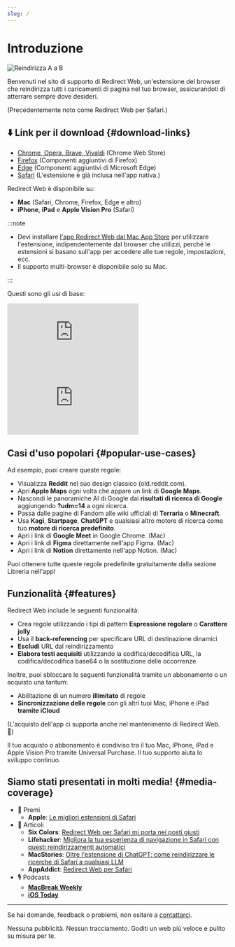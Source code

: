```yaml
---
slug: /
---
```



# Introduzione

<div style={{display: "flex", flexDirection: "column", alignItems: "flex-start", marginBottom: "25px"}}>
  <img src="./img/redirect-a-to-b.png" style={{display: "block", minWidth: "360px", maxWidth: "500px", width: "100%", height: "auto", marginBottom: "25px"}} alt="Reindirizza A a B" />
  <ExtensionStoreLinks />
</div>

Benvenuti nel sito di supporto di Redirect Web, un'estensione del browser che reindirizza tutti i caricamenti di pagina nel tuo browser, assicurandoti di atterrare sempre dove desideri.

(Precedentemente noto come Redirect Web per Safari.)

## ⬇️ Link per il download {#download-links}

- [Chrome, Opera, Brave, Vivaldi](https://chromewebstore.google.com/detail/ffglckbhfbfmdkefdmjbhpnffkcmlhdh) (Chrome Web Store)
- [Firefox](https://addons.mozilla.org/firefox/addon/redirect-web/) (Componenti aggiuntivi di Firefox)
- [Edge](https://microsoftedge.microsoft.com/addons/detail/hmfkakfdccgdpgemaicfgngnmflefpga) (Componenti aggiuntivi di Microsoft Edge)
- [Safari](https://apps.apple.com/app/id1571283503) (L'estensione è già inclusa nell'app nativa.)

Redirect Web è disponibile su:

- **Mac** (Safari, Chrome, Firefox, Edge e altro)
- **iPhone**, **iPad** e **Apple Vision Pro** (Safari)

:::note

- Devi installare [l'app Redirect Web dal Mac App Store](https://apps.apple.com/app/id1571283503) per utilizzare l'estensione, indipendentemente dal browser che utilizzi, perché le estensioni si basano sull'app per accedere alle tue regole, impostazioni, ecc.
- Il supporto multi-browser è disponibile solo su Mac.

:::

Questi sono gli usi di base:

<iframe style={{width:"100%", aspectRatio:"9/16", height:"auto", maxHeight:"60vh", maxWidth:"35vh"}} src="https://www.youtube.com/embed/NaQ5X-v-qJU" title="Video dimostrativo iOS (YouTube)" frameborder="0" allow="accelerometer; autoplay; clipboard-write; encrypted-media; gyroscope; picture-in-picture; web-share" allowfullscreen></iframe>

<iframe style={{width:"100%", aspectRatio:"17/9", height:"auto", maxHeight:"100vh"}} src="https://www.youtube.com/embed/5eU89Gu73SQ" title="Video dimostrativo macOS (YouTube)" frameborder="0" allow="accelerometer; autoplay; clipboard-write; encrypted-media; gyroscope; picture-in-picture; web-share" allowfullscreen></iframe>

## Casi d'uso popolari {#popular-use-cases}

Ad esempio, puoi creare queste regole:

- Visualizza **Reddit** nel suo design classico (old.reddit.com).
- Apri **Apple Maps** ogni volta che appare un link di **Google Maps**.
- Nascondi le panoramiche AI di Google dai **risultati di ricerca di Google** aggiungendo **?udm=14** a ogni ricerca.
- Passa dalle pagine di Fandom alle wiki ufficiali di **Terraria** o **Minecraft**.
- Usa **Kagi**, **Startpage**, **ChatGPT** e qualsiasi altro motore di ricerca come tuo **motore di ricerca predefinito**.
- Apri i link di **Google Meet** in Google Chrome. (Mac)
- Apri i link di **Figma** direttamente nell'app Figma. (Mac)
- Apri i link di **Notion** direttamente nell'app Notion. (Mac)

Puoi ottenere tutte queste regole predefinite gratuitamente dalla sezione Libreria nell'app!

## Funzionalità {#features}

Redirect Web include le seguenti funzionalità:

- Crea regole utilizzando i tipi di pattern **Espressione regolare** o **Carattere jolly**
- Usa il **back-referencing** per specificare URL di destinazione dinamici
- **Escludi** URL dal reindirizzamento
- **Elabora testi acquisiti** utilizzando la codifica/decodifica URL, la codifica/decodifica base64 o la sostituzione delle occorrenze

Inoltre, puoi sbloccare le seguenti funzionalità tramite un abbonamento o un acquisto una tantum:

- Abilitazione di un numero **illimitato** di regole
- **Sincronizzazione delle regole** con gli altri tuoi Mac, iPhone e iPad **tramite iCloud**

(L'acquisto dell'app ci supporta anche nel mantenimento di Redirect Web. 🙏)

Il tuo acquisto o abbonamento è condiviso tra il tuo Mac, iPhone, iPad e Apple Vision Pro tramite Universal Purchase. Il tuo supporto aiuta lo sviluppo continuo.


## Siamo stati presentati in molti media! {#media-coverage}

* 🏅 Premi
    * **Apple**: [Le migliori estensioni di Safari](https://apps.apple.com/us/story/id1377753262)
* 📰 Articoli
    * **Six Colors**: [Redirect Web per Safari mi porta nei posti giusti](https://sixcolors.com/post/2022/11/redirect-web-for-safari-takes-me-to-the-right-places/)
    * **Lifehacker**: [Migliora la tua esperienza di navigazione in Safari con questi reindirizzamenti automatici](https://lifehacker.com/improve-your-safari-browsing-experience-with-these-auto-1849812013)
    * **MacStories**: [Oltre l'estensione di ChatGPT: come reindirizzare le ricerche di Safari a qualsiasi LLM](https://www.macstories.net/tutorials/beyond-chatgpts-extension-how-to-redirect-safari-searches-to-any-llm/)
    * **AppAddict**: [Redirect Web per Safari](https://appaddict.app/post/redirect-web-for-safari)
* 🎙️ Podcasts
    * [**MacBreak Weekly**](https://youtu.be/I251K3L2s88?t=7427)
    * [**iOS Today**](https://youtu.be/cWkwH84b6M4?t=636)

---

Se hai domande, feedback o problemi, non esitare a [contattarci](contact-us).

Nessuna pubblicità. Nessun tracciamento. Goditi un web più veloce e pulito su misura per te.

